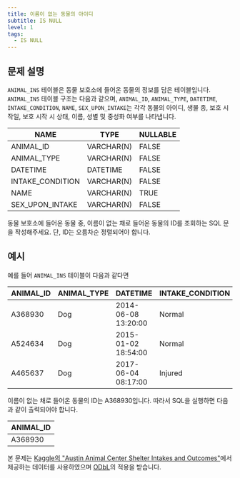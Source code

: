 ```yaml
---
title: 이름이 없는 동물의 아이디
subtitle: IS NULL
level: 1
tags:
  - IS NULL
---
```


## 문제 설명

`ANIMAL_INS` 테이블은 동물 보호소에 들어온 동물의 정보를 담은 테이블입니다. `ANIMAL_INS` 테이블 구조는 다음과 같으며, `ANIMAL_ID`, `ANIMAL_TYPE`, `DATETIME`, `INTAKE_CONDITION`, `NAME`, `SEX_UPON_INTAKE`는 각각 동물의 아이디, 생물 종, 보호 시작일, 보호 시작 시 상태, 이름, 성별 및 중성화 여부를 나타냅니다.

| NAME             | TYPE       | NULLABLE |
| ---------------- | ---------- | -------- |
| ANIMAL_ID        | VARCHAR(N) | FALSE    |
| ANIMAL_TYPE      | VARCHAR(N) | FALSE    |
| DATETIME         | DATETIME   | FALSE    |
| INTAKE_CONDITION | VARCHAR(N) | FALSE    |
| NAME             | VARCHAR(N) | TRUE     |
| SEX_UPON_INTAKE  | VARCHAR(N) | FALSE    |

동물 보호소에 들어온 동물 중, 이름이 없는 채로 들어온 동물의 ID를 조회하는 SQL 문을 작성해주세요. 단, ID는 오름차순 정렬되어야 합니다.

## 예시

예를 들어 `ANIMAL_INS` 테이블이 다음과 같다면

| ANIMAL_ID | ANIMAL_TYPE | DATETIME            | INTAKE_CONDITION | NAME        | SEX_UPON_INTAKE |
| --------- | ----------- | ------------------- | ---------------- | ----------- | --------------- |
| A368930   | Dog         | 2014-06-08 13:20:00 | Normal           | NULL        | Spayed Female   |
| A524634   | Dog         | 2015-01-02 18:54:00 | Normal           | \*Belle     | Intact Female   |
| A465637   | Dog         | 2017-06-04 08:17:00 | Injured          | \*Commander | Neutered Male   |

이름이 없는 채로 들어온 동물의 ID는 A368930입니다. 따라서 SQL을 실행하면 다음과 같이 출력되어야 합니다.

| ANIMAL_ID |
| --------- |
| A368930   |

본 문제는 [Kaggle의 "Austin Animal Center Shelter Intakes and Outcomes"](https://www.kaggle.com/aaronschlegel/austin-animal-center-shelter-intakes-and-outcomes)에서 제공하는 데이터를 사용하였으며 [ODbL](https://opendatacommons.org/licenses/odbl/1.0/)의 적용을 받습니다.
